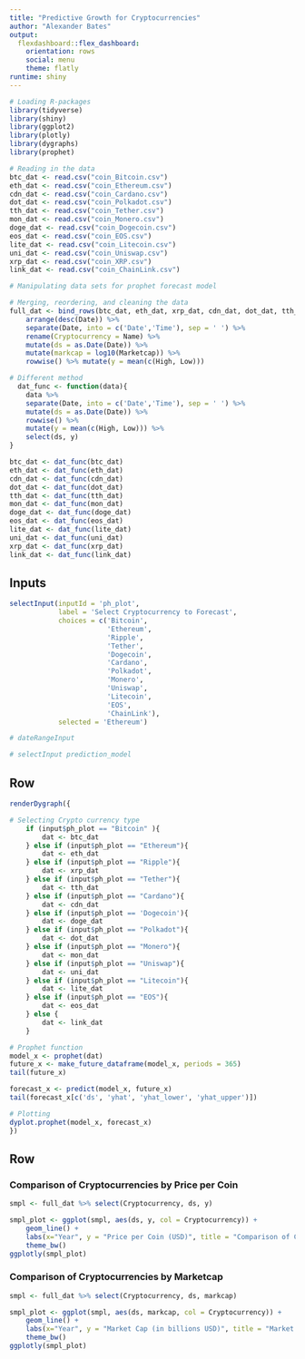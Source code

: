 ```yaml
---
title: "Predictive Growth for Cryptocurrencies"
author: "Alexander Bates"
output: 
  flexdashboard::flex_dashboard:
    orientation: rows
    social: menu
    theme: flatly
runtime: shiny
---
```


```r
# Loading R-packages
library(tidyverse)
library(shiny)
library(ggplot2)
library(plotly)
library(dygraphs)
library(prophet)
```

```r
# Reading in the data
btc_dat <- read.csv("coin_Bitcoin.csv")
eth_dat <- read.csv("coin_Ethereum.csv")
cdn_dat <- read.csv("coin_Cardano.csv")
dot_dat <- read.csv("coin_Polkadot.csv")
tth_dat <- read.csv("coin_Tether.csv")
mon_dat <- read.csv("coin_Monero.csv")
doge_dat <- read.csv("coin_Dogecoin.csv")
eos_dat <- read.csv("coin_EOS.csv")
lite_dat <- read.csv("coin_Litecoin.csv")
uni_dat <- read.csv("coin_Uniswap.csv")
xrp_dat <- read.csv("coin_XRP.csv")
link_dat <- read.csv("coin_ChainLink.csv")

# Manipulating data sets for prophet forecast model
```

```r
# Merging, reordering, and cleaning the data
full_dat <- bind_rows(btc_dat, eth_dat, xrp_dat, cdn_dat, dot_dat, tth_dat, mon_dat, doge_dat, eos_dat, lite_dat, uni_dat, link_dat) %>% 
    arrange(desc(Date)) %>%
    separate(Date, into = c('Date','Time'), sep = ' ') %>% 
    rename(Cryptocurrency = Name) %>% 
    mutate(ds = as.Date(Date)) %>% 
    mutate(markcap = log10(Marketcap)) %>% 
    rowwise() %>% mutate(y = mean(c(High, Low)))
```


```r
# Different method
  dat_func <- function(data){
    data %>% 
    separate(Date, into = c('Date','Time'), sep = ' ') %>% 
    mutate(ds = as.Date(Date)) %>% 
    rowwise() %>% 
    mutate(y = mean(c(High, Low))) %>%
    select(ds, y)
}

btc_dat <- dat_func(btc_dat)
eth_dat <- dat_func(eth_dat)
cdn_dat <- dat_func(cdn_dat)
dot_dat <- dat_func(dot_dat)
tth_dat <- dat_func(tth_dat)
mon_dat <- dat_func(mon_dat)
doge_dat <- dat_func(doge_dat)
eos_dat <- dat_func(eos_dat)
lite_dat <- dat_func(lite_dat)
uni_dat <- dat_func(uni_dat)
xrp_dat <- dat_func(xrp_dat)
link_dat <- dat_func(link_dat)
```


Inputs {.sidebar}
-----------------------------------------------------------------------

```r
selectInput(inputId = 'ph_plot',
            label = 'Select Cryptocurrency to Forecast',
            choices = c('Bitcoin',
                        'Ethereum', 
                        'Ripple',
                        'Tether',
                        'Dogecoin',
                        'Cardano', 
                        'Polkadot',
                        'Monero',
                        'Uniswap',
                        'Litecoin', 
                        'EOS', 
                        'ChainLink'),
            selected = 'Ethereum')

# dateRangeInput

# selectInput prediction_model
```

Row 
--------------------------------------------------------------------------

```r
renderDygraph({

# Selecting Crypto currency type
    if (input$ph_plot == "Bitcoin" ){
        dat <- btc_dat
    } else if (input$ph_plot == "Ethereum"){
        dat <- eth_dat
    } else if (input$ph_plot == "Ripple"){
        dat <- xrp_dat
    } else if (input$ph_plot == "Tether"){
        dat <- tth_dat
    } else if (input$ph_plot == "Cardano"){
        dat <- cdn_dat
    } else if (input$ph_plot == 'Dogecoin'){
        dat <- doge_dat
    } else if (input$ph_plot == "Polkadot"){
        dat <- dot_dat
    } else if (input$ph_plot == "Monero"){
        dat <- mon_dat
    } else if (input$ph_plot == "Uniswap"){
        dat <- uni_dat
    } else if (input$ph_plot == "Litecoin"){
        dat <- lite_dat
    } else if (input$ph_plot == "EOS"){
        dat <- eos_dat
    } else {
        dat <- link_dat
    }

# Prophet function
model_x <- prophet(dat)
future_x <- make_future_dataframe(model_x, periods = 365)
tail(future_x)

forecast_x <- predict(model_x, future_x)
tail(forecast_x[c('ds', 'yhat', 'yhat_lower', 'yhat_upper')])

# Plotting
dyplot.prophet(model_x, forecast_x)
})

```

Row
-----------------------------------------------------------------------

### Comparison of Cryptocurrencies by Price per Coin
```r
smpl <- full_dat %>% select(Cryptocurrency, ds, y)

smpl_plot <- ggplot(smpl, aes(ds, y, col = Cryptocurrency)) + 
    geom_line() + 
    labs(x="Year", y = "Price per Coin (USD)", title = "Comparison of Coin Price  by Year") +
    theme_bw() 
ggplotly(smpl_plot)

```

### Comparison of Cryptocurrencies by Marketcap

```r
smpl <- full_dat %>% select(Cryptocurrency, ds, markcap)

smpl_plot <- ggplot(smpl, aes(ds, markcap, col = Cryptocurrency)) + 
    geom_line() + 
    labs(x="Year", y = "Market Cap (in billions USD)", title = "Market Cap of Cryptos by Year") +
    theme_bw() 
ggplotly(smpl_plot)
```



